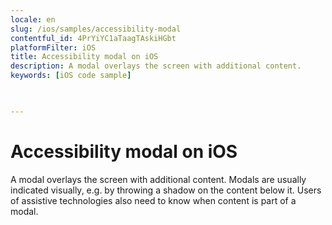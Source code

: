 ```yaml
---
locale: en
slug: /ios/samples/accessibility-modal
contentful_id: 4PrYiYC1aTaagTAskiHGbt
platformFilter: iOS
title: Accessibility modal on iOS
description: A modal overlays the screen with additional content.
keywords: [iOS code sample]


	
---
```


# Accessibility modal on iOS

A modal overlays the screen with additional content. Modals are usually indicated visually, e.g. by throwing a shadow on the content below it. Users of assistive technologies also need to know when content is part of a modal.

<CodeSample id="accessibility-modal" locale="en" platform="ios"/>